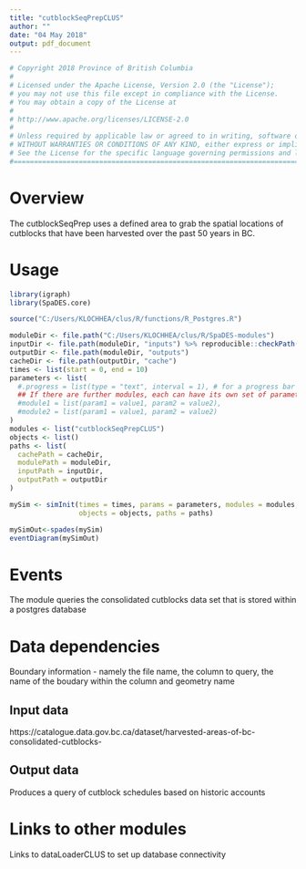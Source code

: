 ```yaml
---
title: "cutblockSeqPrepCLUS"
author: ""
date: "04 May 2018"
output: pdf_document
---
```

```r
# Copyright 2018 Province of British Columbia
# 
# Licensed under the Apache License, Version 2.0 (the "License");
# you may not use this file except in compliance with the License.
# You may obtain a copy of the License at
# 
# http://www.apache.org/licenses/LICENSE-2.0
# 
# Unless required by applicable law or agreed to in writing, software distributed under the License is distributed on an "AS IS" BASIS,
# WITHOUT WARRANTIES OR CONDITIONS OF ANY KIND, either express or implied.
# See the License for the specific language governing permissions and limitations under the License.
#===========================================================================================
```
# Overview

The cutblockSeqPrep uses a defined area to grab the spatial locations of cutblocks that have been harvested over the past 50 years in BC.

# Usage

```r
library(igraph)
library(SpaDES.core)

source("C:/Users/KLOCHHEA/clus/R/functions/R_Postgres.R")

moduleDir <- file.path("C:/Users/KLOCHHEA/clus/R/SpaDES-modules")
inputDir <- file.path(moduleDir, "inputs") %>% reproducible::checkPath(create = TRUE)
outputDir <- file.path(moduleDir, "outputs")
cacheDir <- file.path(outputDir, "cache")
times <- list(start = 0, end = 10)
parameters <- list(
  #.progress = list(type = "text", interval = 1), # for a progress bar
  ## If there are further modules, each can have its own set of parameters:
  #module1 = list(param1 = value1, param2 = value2),
  #module2 = list(param1 = value1, param2 = value2)
)
modules <- list("cutblockSeqPrepCLUS")
objects <- list()
paths <- list(
  cachePath = cacheDir,
  modulePath = moduleDir,
  inputPath = inputDir,
  outputPath = outputDir
)

mySim <- simInit(times = times, params = parameters, modules = modules,
                 objects = objects, paths = paths)

mySimOut<-spades(mySim)
eventDiagram(mySimOut)
```

# Events

The module queries the consolidated cutblocks data set that is stored within a postgres database

# Data dependencies

Boundary information - namely the file name, the column to query, the name of the boudary within the column and geometry name

## Input data

https://catalogue.data.gov.bc.ca/dataset/harvested-areas-of-bc-consolidated-cutblocks-

## Output data

Produces a query of cutblock schedules based on historic accounts

# Links to other modules

Links to dataLoaderCLUS to set up database connectivity

